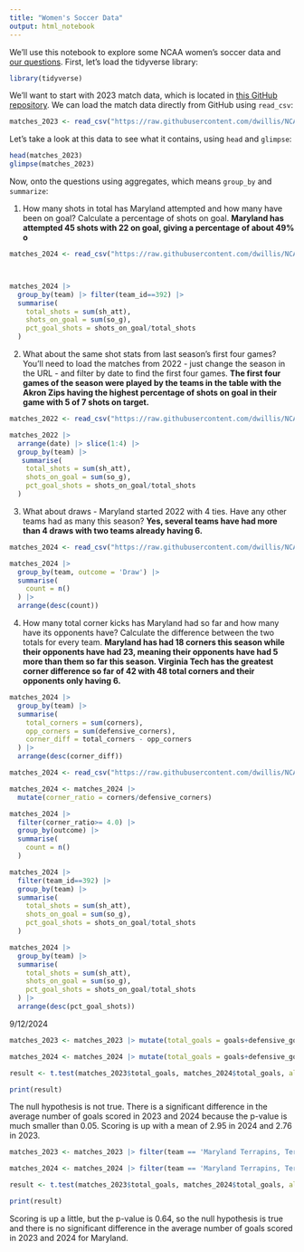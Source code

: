 ```yaml
---
title: "Women's Soccer Data"
output: html_notebook
---
```


We'll use this notebook to explore some NCAA women's soccer data and [our questions](https://docs.google.com/spreadsheets/d/1kTSrnl1URmcexIWLDMWqDnp3q-c2OS45uifnhjp10n4/edit#gid=0). First, let's load the tidyverse library:

```r
library(tidyverse)
```

We'll want to start with 2023 match data, which is located in [this GitHub repository](https://github.com/dwillis/NCAAWomensSoccerData). We can load the match data directly from GitHub using `read_csv`:

```r
matches_2023 <- read_csv("https://raw.githubusercontent.com/dwillis/NCAAWomensSoccerData/main/data/ncaa_womens_soccer_matchstats_2023.csv")
```

Let's take a look at this data to see what it contains, using `head` and `glimpse`:

```r
head(matches_2023)
glimpse(matches_2023)
```

Now, onto the questions using aggregates, which means `group_by` and `summarize`:

1.  How many shots in total has Maryland attempted and how many have been on goal? Calculate a percentage of shots on goal. **Maryland has attempted 45 shots with 22 on goal, giving a percentage of about 49% o**

```r
matches_2024 <- read_csv("https://raw.githubusercontent.com/dwillis/NCAAWomensSoccerData/main/data/ncaa_womens_soccer_matchstats_2024.csv")



matches_2024 |>
  group_by(team) |> filter(team_id==392) |>
  summarise(
    total_shots = sum(sh_att),
    shots_on_goal = sum(so_g),
    pct_goal_shots = shots_on_goal/total_shots
  )
```

2.  What about the same shot stats from last season's first four games? You'll need to load the matches from 2022 - just change the season in the URL - and filter by date to find the first four games. **The first four games of the season were played by the teams in the table with the Akron Zips having the highest percentage of shots on goal in their game with 5 of 7 shots on target.**

```r
matches_2022 <- read_csv("https://raw.githubusercontent.com/dwillis/NCAAWomensSoccerData/main/data/ncaa_womens_soccer_matchstats_2022.csv")

matches_2022 |>
  arrange(date) |> slice(1:4) |>
  group_by(team) |>
   summarise(
    total_shots = sum(sh_att),
    shots_on_goal = sum(so_g),
    pct_goal_shots = shots_on_goal/total_shots
  )

```

3.  What about draws - Maryland started 2022 with 4 ties. Have any other teams had as many this season? **Yes, several teams have had more than 4 draws with two teams already having 6.**

```r
matches_2024 <- read_csv("https://raw.githubusercontent.com/dwillis/NCAAWomensSoccerData/main/data/ncaa_womens_soccer_matchstats_2024.csv")

matches_2024 |>
  group_by(team, outcome = 'Draw') |>
  summarise(
    count = n()
  ) |>
  arrange(desc(count))
```

4.  How many total corner kicks has Maryland had so far and how many have its opponents have? Calculate the difference between the two totals for every team. **Maryland has had 18 corners this season while their opponents have had 23, meaning their opponents have had 5 more than them so far this season. Virginia Tech has the greatest corner difference so far of 42 with 48 total corners and their opponents only having 6.**

```r
matches_2024 |>
  group_by(team) |>
  summarise(
    total_corners = sum(corners),
    opp_corners = sum(defensive_corners),
    corner_diff = total_corners - opp_corners
  ) |>
  arrange(desc(corner_diff))
```

```r
matches_2024 <- read_csv("https://raw.githubusercontent.com/dwillis/NCAAWomensSoccerData/main/data/ncaa_womens_soccer_matchstats_2024.csv")

matches_2024 <- matches_2024 |>
  mutate(corner_ratio = corners/defensive_corners)

matches_2024 |>
  filter(corner_ratio>= 4.0) |>
  group_by(outcome) |>
  summarise(
    count = n()
  )
```

```r
matches_2024 |>
  filter(team_id==392) |>
  group_by(team) |> 
  summarise(
    total_shots = sum(sh_att),
    shots_on_goal = sum(so_g),
    pct_goal_shots = shots_on_goal/total_shots
  )
```

```r
matches_2024 |>
  group_by(team) |> 
  summarise(
    total_shots = sum(sh_att),
    shots_on_goal = sum(so_g),
    pct_goal_shots = shots_on_goal/total_shots
  ) |>
  arrange(desc(pct_goal_shots))
```

9/12/2024

```r
matches_2023 <- matches_2023 |> mutate(total_goals = goals+defensive_goals)

matches_2024 <- matches_2024 |> mutate(total_goals = goals+defensive_goals)

result <- t.test(matches_2023$total_goals, matches_2024$total_goals, alternative="two.sided", var.equal=TRUE)

print(result)

```

The null hypothesis is not true. There is a significant difference in the average number of goals scored in 2023 and 2024 because the p-value is much smaller than 0.05. Scoring is up with a mean of 2.95 in 2024 and 2.76 in 2023.

```r
matches_2023 <- matches_2023 |> filter(team == 'Maryland Terrapins, Terps') |> mutate(total_goals = goals+defensive_goals)

matches_2024 <- matches_2024 |> filter(team == 'Maryland Terrapins, Terps') |> mutate(total_goals = goals+defensive_goals)

result <- t.test(matches_2023$total_goals, matches_2024$total_goals, alternative="two.sided", var.equal=TRUE)

print(result)
```

Scoring is up a little, but the p-value is 0.64, so the null hypothesis is true and there is no significant difference in the average number of goals scored in 2023 and 2024 for Maryland.

